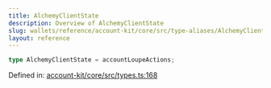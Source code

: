 ```yaml
---
title: AlchemyClientState
description: Overview of AlchemyClientState
slug: wallets/reference/account-kit/core/src/type-aliases/AlchemyClientState
layout: reference
---
```


```ts
type AlchemyClientState = accountLoupeActions;
```

Defined in: [account-kit/core/src/types.ts:168](https://github.com/alchemyplatform/aa-sdk/blob/da19afd63b0ba06a4de95b0d2d7871f64d546304/account-kit/core/src/types.ts#L168)
